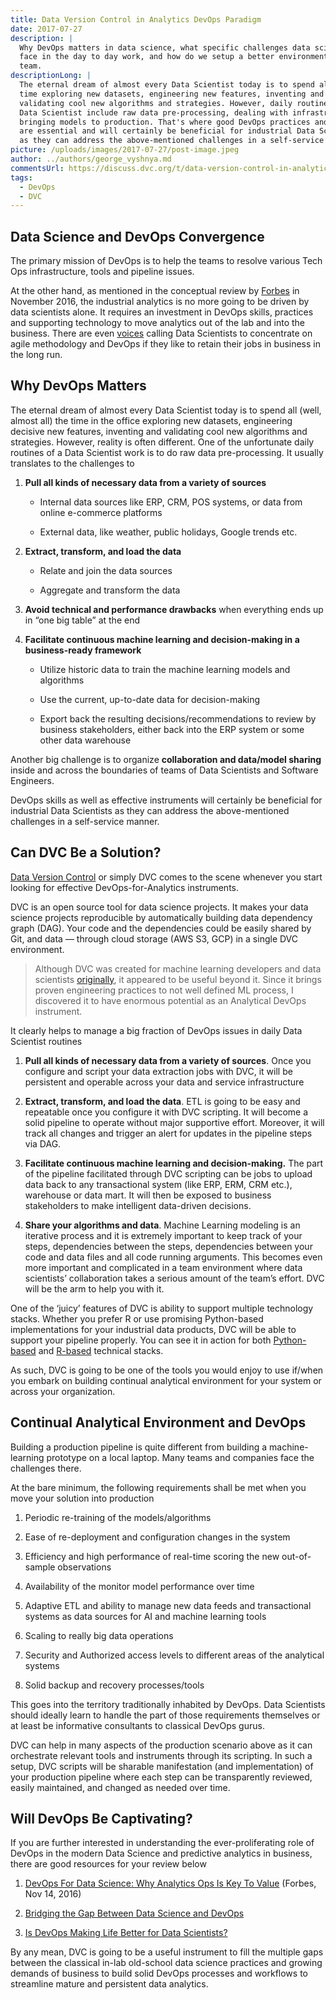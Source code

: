 ```yaml
---
title: Data Version Control in Analytics DevOps Paradigm
date: 2017-07-27
description: |
  Why DevOps matters in data science, what specific challenges data scientists
  face in the day to day work, and how do we setup a better environment for the
  team.
descriptionLong: |
  The eternal dream of almost every Data Scientist today is to spend all the
  time exploring new datasets, engineering new features, inventing and
  validating cool new algorithms and strategies. However, daily routines of a
  Data Scientist include raw data pre-processing, dealing with infrastructure,
  bringing models to production. That's where good DevOps practices and skills
  are essential and will certainly be beneficial for industrial Data Scientists
  as they can address the above-mentioned challenges in a self-service manner.
picture: /uploads/images/2017-07-27/post-image.jpeg
author: ../authors/george_vyshnya.md
commentsUrl: https://discuss.dvc.org/t/data-version-control-in-analytics-devops-paradigm/297
tags:
  - DevOps
  - DVC
---
```


## Data Science and DevOps Convergence

The primary mission of DevOps is to help the teams to resolve various Tech Ops
infrastructure, tools and pipeline issues.

At the other hand, as mentioned in the conceptual review by
[Forbes](https://www.forbes.com/sites/teradata/2016/11/14/devops-for-data-science-why-analytics-ops-is-key-to-value/)
in November 2016, the industrial analytics is no more going to be driven by data
scientists alone. It requires an investment in DevOps skills, practices and
supporting technology to move analytics out of the lab and into the business.
There are even
[voices](https://www.computing.co.uk/ctg/news/2433095/a-lot-of-companies-will-stop-hiring-data-scientists-when-they-realise-that-the-majority-bring-no-value-says-data-scientist)
calling Data Scientists to concentrate on agile methodology and DevOps if they
like to retain their jobs in business in the long run.

## Why DevOps Matters

The eternal dream of almost every Data Scientist today is to spend all (well,
almost all) the time in the office exploring new datasets, engineering decisive
new features, inventing and validating cool new algorithms and strategies.
However, reality is often different. One of the unfortunate daily routines of a
Data Scientist work is to do raw data pre-processing. It usually translates to
the challenges to

1.  **Pull all kinds of necessary data from a variety of sources**

    - Internal data sources like ERP, CRM, POS systems, or data from online
      e-commerce platforms

    - External data, like weather, public holidays, Google trends etc.

2.  **Extract, transform, and load the data**

    - Relate and join the data sources

    - Aggregate and transform the data

3.  **Avoid technical and performance drawbacks** when everything ends up in
    “one big table” at the end

4.  **Facilitate continuous machine learning and decision-making in a
    business-ready framework**

    - Utilize historic data to train the machine learning models and algorithms

    - Use the current, up-to-date data for decision-making

    - Export back the resulting decisions/recommendations to review by business
      stakeholders, either back into the ERP system or some other data warehouse

Another big challenge is to organize **collaboration and data/model sharing**
inside and across the boundaries of teams of Data Scientists and Software
Engineers.

DevOps skills as well as effective instruments will certainly be beneficial for
industrial Data Scientists as they can address the above-mentioned challenges in
a self-service manner.

## Can DVC Be a Solution?

[Data Version Control](https://dvc.org) or simply DVC comes to the scene
whenever you start looking for effective DevOps-for-Analytics instruments.

DVC is an open source tool for data science projects. It makes your data science
projects reproducible by automatically building data dependency graph (DAG).
Your code and the dependencies could be easily shared by Git, and data — through
cloud storage (AWS S3, GCP) in a single DVC environment.

> Although DVC was created for machine learning developers and data scientists
> [originally](https://dvc.org/doc/understanding-dvc/what-is-dvc), it appeared
> to be useful beyond it. Since it brings proven engineering practices to not
> well defined ML process, I discovered it to have enormous potential as an
> Analytical DevOps instrument.

It clearly helps to manage a big fraction of DevOps issues in daily Data
Scientist routines

1. **Pull all kinds of necessary data from a variety of sources**. Once you
   configure and script your data extraction jobs with DVC, it will be
   persistent and operable across your data and service infrastructure

2. **Extract, transform, and load the data**. ETL is going to be easy and
   repeatable once you configure it with DVC scripting. It will become a solid
   pipeline to operate without major supportive effort. Moreover, it will track
   all changes and trigger an alert for updates in the pipeline steps via DAG.

3. **Facilitate continuous machine learning and decision-making.** The part of
   the pipeline facilitated through DVC scripting can be jobs to upload data
   back to any transactional system (like ERP, ERM, CRM etc.), warehouse or data
   mart. It will then be exposed to business stakeholders to make intelligent
   data-driven decisions.

4. **Share your algorithms and data**. Machine Learning modeling is an iterative
   process and it is extremely important to keep track of your steps,
   dependencies between the steps, dependencies between your code and data files
   and all code running arguments. This becomes even more important and
   complicated in a team environment where data scientists’ collaboration takes
   a serious amount of the team’s effort. DVC will be the arm to help you with
   it.

One of the ‘juicy’ features of DVC is ability to support multiple technology
stacks. Whether you prefer R or use promising Python-based implementations for
your industrial data products, DVC will be able to support your pipeline
properly. You can see it in action for both
[Python-based](https://blog.dvc.org/how-a-data-scientist-can-improve-his-productivity)
and
[R-based](https://blog.dvc.org/r-code-and-reproducible-model-development-with-dvc)
technical stacks.

As such, DVC is going to be one of the tools you would enjoy to use if/when you
embark on building continual analytical environment for your system or across
your organization.

## Continual Analytical Environment and DevOps

Building a production pipeline is quite different from building a
machine-learning prototype on a local laptop. Many teams and companies face the
challenges there.

At the bare minimum, the following requirements shall be met when you move your
solution into production

1. Periodic re-training of the models/algorithms

2. Ease of re-deployment and configuration changes in the system

3. Efficiency and high performance of real-time scoring the new out-of-sample
   observations

4. Availability of the monitor model performance over time

5. Adaptive ETL and ability to manage new data feeds and transactional systems
   as data sources for AI and machine learning tools

6. Scaling to really big data operations

7. Security and Authorized access levels to different areas of the analytical
   systems

8. Solid backup and recovery processes/tools

This goes into the territory traditionally inhabited by DevOps. Data Scientists
should ideally learn to handle the part of those requirements themselves or at
least be informative consultants to classical DevOps gurus.

DVC can help in many aspects of the production scenario above as it can
orchestrate relevant tools and instruments through its scripting. In such a
setup, DVC scripts will be sharable manifestation (and implementation) of your
production pipeline where each step can be transparently reviewed, easily
maintained, and changed as needed over time.

## Will DevOps Be Captivating?

If you are further interested in understanding the ever-proliferating role of
DevOps in the modern Data Science and predictive analytics in business, there
are good resources for your review below

1. [DevOps For Data Science: Why Analytics Ops Is Key To Value](https://www.forbes.com/sites/teradata/2016/11/14/devops-for-data-science-why-analytics-ops-is-key-to-value/)
   (Forbes, Nov 14, 2016)

2. [Bridging the Gap Between Data Science and DevOps](https://www.packtpub.com/books/content/bridging-gap-between-data-science-and-devops)

3. [Is DevOps Making Life Better for Data Scientists?](https://devops.com/devops-life-better-data-scientists/)

By any mean, DVC is going to be a useful instrument to fill the multiple gaps
between the classical in-lab old-school data science practices and growing
demands of business to build solid DevOps processes and workflows to streamline
mature and persistent data analytics.
